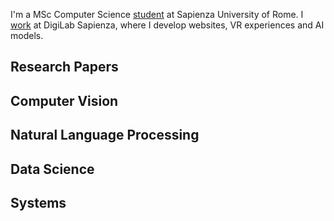 
<NameTransition />

I'm a MSc Computer Science [student](/studies) at Sapienza University of Rome. I [work](/work) at DigiLab Sapienza, where I develop websites, VR experiences and AI models.

## Research Papers

<ProjectGrid>
  <ProjectCard 
    title="Language Modeling for Epigraphs" 
    description="A BERT model for EDR's Latin Epigraphs text completion"
    link="/path/to/paper.pdf"
    image="/sapienza.png"
    tags={["IEEE CyberHumanities 2025", "Natural Language Processing", "Latin Epigraphy"]}
  />
</ProjectGrid>

## Computer Vision

<ProjectGrid>
  <ProjectCard 
    title="Seaspray" 
    description="Transformers applied to CAPTCHA-cloaked phishing websites"
    link="/seaspray.pdf"
    image="/microsoft.png"
    tags={["Computer Vision", "Phishing", "CyberSecurity"]}
    external={true}
  />
  <ProjectCard 
    title="iFAB: FabLab Robot Assistant" 
    description="A robot assistant to help in FabLab environments, developed in collaboration with Microsoft Italy."
    link="https://www.mondodigitale.org/notizie/la-fabbricazione-digitale-tutti"
    image="/microsoft.png"
    tags={["Computer Vision", "Robotics", "Microsoft"]}
    external={true}
  />
  <ProjectCard 
    title="SOFA: Step On Foot Analyzer" 
    description="A system to analyze the pressure distribution on the foot during walking, providing insights for medical diagnostics."
    link="https://sofa.federicogerardi.ovh"
    image="/archeo3d.png"
    tags={["Computer Vision", "Soccer", "Referee"]}
    external={true}
  />
</ProjectGrid>

## Natural Language Processing
<ProjectGrid>
  <ProjectCard 
    title="Augustus" 
    description="Enhancing Epigraphic Language Models with POS Tagging, Material Classification, and Generative Capabilities"
    link="/augustus.pdf"
    tags={["Natural Language Processing", "Latin Epigraphy", "BERT"]}
  />
</ProjectGrid>

## Data Science

<ProjectGrid>
  <ProjectCard 
    title="Mental Health Model" 
    description="A predictive model to identify early signs of depression using machine learning algorithms."
    link="/fds_report.pdf"
    image="/sapienza.png"
    tags={["Data Science", "ML", "Healthcare"]}
  />
  <ProjectCard 
    title="Obesity Prediction" 
    description="An introduction to machine learning through the development of various models to predict obesity."
    link="/n/obesity-prediction"
    image="/sapienza.png"
    tags={["Data Science", "ML", "Tutorial"]}
  />
</ProjectGrid>

## Systems

<ProjectGrid>
  <ProjectCard 
    title="Custom Wireless Joystick" 
    description="Development of a wireless joystick with Arduino and Linux integration for my bachelor's thesis."
    link="/bachelor_thesis.pdf"
    image="/fermi.png"
    tags={["Systems", "Arduino", "Linux", "IoT"]}
  />
</ProjectGrid>
